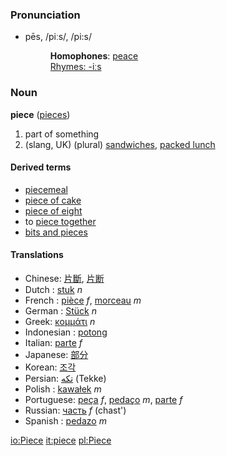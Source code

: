 ===Pronunciation===
*pēs, /piːs/, /pi:s/
*:'''Homophones''': [[peace]]
*:[[Rhymes:English:-iːs|Rhymes: -iːs]]

===Noun===
'''piece''' ([[pieces]])

# part of something
# (slang, UK) (plural) [[sandwich]]es, [[packed lunch]]

====Derived terms====
*[[piecemeal]]
*[[piece of cake]]
*[[piece of eight]]
*to [[piece together]]
*[[bits and pieces]]

====Translations====
*Chinese: [[片斷]], [[片断]]
*Dutch : [[stuk]] ''n''
*French : [[pièce]] ''f'', [[morceau]] ''m''
*German : [[Stück]] ''n''
*Greek: [[κομμάτι]] ''n''
*Indonesian : [[potong]]
*Italian: [[parte]] ''f''
*Japanese: [[部分]]
*Korean: [[조각]]
*Persian: [[تكه]] (Tekke)
*Polish : [[kawałek]] ''m''
*Portuguese: [[peça]] ''f'', [[pedaço]] ''m'', [[parte]] ''f''
*Russian: [[часть]] ''f'' (chast')
*Spanish : [[pedazo]] ''m''

[[io:Piece]]
[[it:piece]]
[[pl:Piece]]